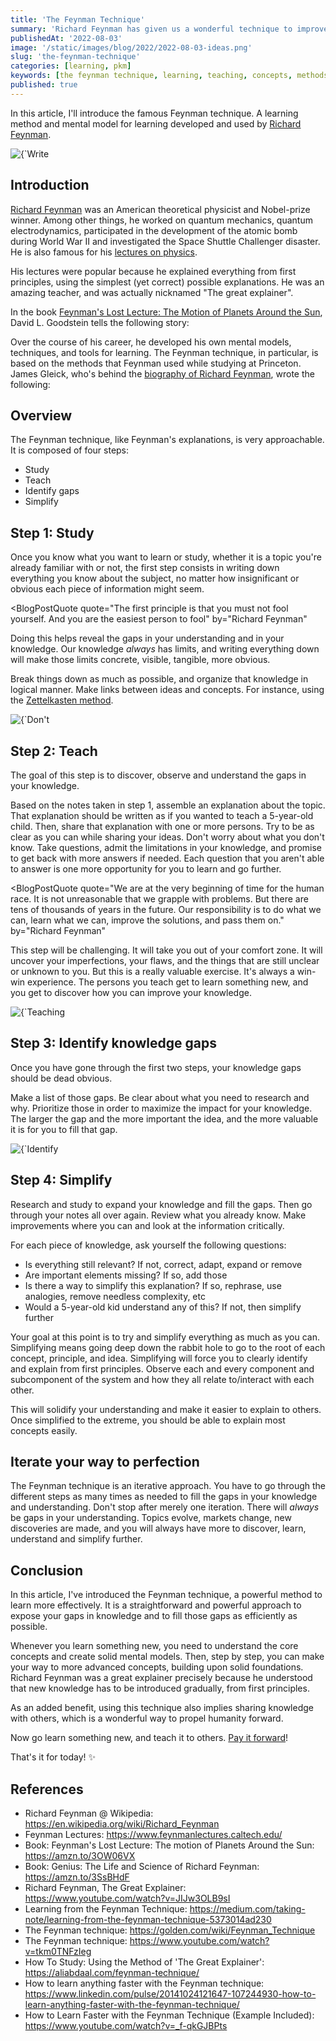 ```yaml
---
title: 'The Feynman Technique'
summary: 'Richard Feynman has given us a wonderful technique to improve the way we learn. Discover the famous Feynman technique and start learning more effectively'
publishedAt: '2022-08-03'
image: '/static/images/blog/2022/2022-08-03-ideas.png'
slug: 'the-feynman-technique'
categories: [learning, pkm]
keywords: [the feynman technique, learning, teaching, concepts, methods, pkm, mental models, teaching]
published: true
---
```


In this article, I'll introduce the famous Feynman technique. A learning method and mental model for learning developed and used by [Richard Feynman](https://en.wikipedia.org/wiki/Richard_Feynman).

<BlogPostCenteredContent>
  <Image
    alt={`Write your ideas down. It will help you think, and uncover the gaps in your knowledge`}
    src={`/static/images/blog/2022/2022-08-03-ideas.png`}
    width={1024}
    height={1024}
    priority
  />
</BlogPostCenteredContent>

## Introduction

[Richard Feynman](https://en.wikipedia.org/wiki/Richard_Feynman) was an American theoretical physicist and Nobel-prize winner. Among other things, he worked on quantum mechanics, quantum electrodynamics, participated in the development of the atomic bomb during World War II and investigated the Space Shuttle Challenger disaster. He is also famous for his [lectures on physics](https://www.feynmanlectures.caltech.edu/).

His lectures were popular because he explained everything from first principles, using the simplest (yet correct) possible explanations. He was an amazing teacher, and was actually nicknamed "The great explainer".

In the book [Feynman's Lost Lecture: The Motion of Planets Around the Sun](https://amzn.to/3OW06VX), David L. Goodstein tells the following story:

<BlogPostQuote quote="Feynman was a truly great teacher. He prided himself on being able to devise ways to explain even the most profound ideas to beginning students. Once, I said to him: Dick, explain to me, so that I can understand it, why spin one-half particles obey Fermi-Dirac statistics. Sizing up his audience perfectly, Feynman said: I will prepare a freshman lecture on it. But he came back a few days later to say: I couldn't do it. I couldn't reduce it to the freshman level. That means we don't really understand it."></BlogPostQuote>

Over the course of his career, he developed his own mental models, techniques, and tools for learning. The Feynman technique, in particular, is based on the methods that Feynman used while studying at Princeton. James Gleick, who's behind the [biography of Richard Feynman](https://amzn.to/3SsBHdF), wrote the following:

<BlogPostQuote quote="He opened a fresh notebook. On the title page he wrote: NOTEBOOK OF THINGS I DON’T KNOW ABOUT. For the first but not last time he reorganized his knowledge. He worked for weeks at disassembling each branch of physics, oiling the parts, and putting them back together, looking all the while for the raw edges and inconsistencies. He tried to find the essential kernels of each subject."></BlogPostQuote>

## Overview

The Feynman technique, like Feynman's explanations, is very approachable. It is composed of four steps:

- Study
- Teach
- Identify gaps
- Simplify

## Step 1: Study

Once you know what you want to learn or study, whether it is a topic you're already familiar with or not, the first step consists in writing down everything you know about the subject, no matter how insignificant or obvious each piece of information might seem.

<BlogPostQuote
  quote="The first principle is that you must not fool yourself. And you are the easiest person to fool"
  by="Richard Feynman"
></BlogPostQuote>

Doing this helps reveal the gaps in your understanding and in your knowledge. Our knowledge _always_ has limits, and writing everything down will make those limits concrete, visible, tangible, more obvious.

Break things down as much as possible, and organize that knowledge in logical manner. Make links between ideas and concepts. For instance, using the [Zettelkasten method](https://dsebastien.net/blog/2022-05-01-zettelkasten-method).

<BlogPostCenteredContent>
  <Image
    alt={`Don't leave your ideas floating around in your mind. If you truly want to learn and expand your knowledge, you need to write those ideas down. This is the key to bringing clarity and order.`}
    src={`/static/images/blog/2022/2022-08-03-ideas-flying.png`}
    width={1024}
    height={1024}
    priority
  />
</BlogPostCenteredContent>

## Step 2: Teach

The goal of this step is to discover, observe and understand the gaps in your knowledge.

Based on the notes taken in step 1, assemble an explanation about the topic. That explanation should be written as if you wanted to teach a 5-year-old child. Then, share that explanation with one or more persons. Try to be as clear as you can while sharing your ideas. Don't worry about what you don't know. Take questions, admit the limitations in your knowledge, and promise to get back with more answers if needed. Each question that you aren't able to answer is one more opportunity for you to learn and go further.

<BlogPostQuote
  quote="We are at the very beginning of time for the human race. It is not unreasonable that we grapple with problems. But there are tens of thousands of years in the future. Our responsibility is to do what we can, learn what we can, improve the solutions, and pass them on."
  by="Richard Feynman"
></BlogPostQuote>

This step will be challenging. It will take you out of your comfort zone. It will uncover your imperfections, your flaws, and the things that are still unclear or unknown to you. But this is a really valuable exercise. It's always a win-win experience. The persons you teach get to learn something new, and you get to discover how you can improve your knowledge.

<BlogPostCenteredContent>
  <Image
    alt={`Teaching is the best way to uncover knowledge gaps.`}
    src={`/static/images/blog/2022/2022-08-03-teach.png`}
    width={1024}
    height={1024}
    priority
  />
</BlogPostCenteredContent>

## Step 3: Identify knowledge gaps

Once you have gone through the first two steps, your knowledge gaps should be dead obvious.

Make a list of those gaps. Be clear about what you need to research and why. Prioritize those in order to maximize the impact for your knowledge. The larger the gap and the more important the idea, and the more valuable it is for you to fill that gap.

<BlogPostCenteredContent>
  <Image
    alt={`Identify your knowledge gap to know exactly what you need to learn next.`}
    src={`/static/images/blog/2022/2022-08-03-knowledge-gap.png`}
    width={1024}
    height={1024}
    priority
  />
</BlogPostCenteredContent>

## Step 4: Simplify

Research and study to expand your knowledge and fill the gaps. Then go through your notes all over again. Review what you already know. Make improvements where you can and look at the information critically.

For each piece of knowledge, ask yourself the following questions:

- Is everything still relevant? If not, correct, adapt, expand or remove
- Are important elements missing? If so, add those
- Is there a way to simplify this explanation? If so, rephrase, use analogies, remove needless complexity, etc
- Would a 5-year-old kid understand any of this? If not, then simplify further

Your goal at this point is to try and simplify everything as much as you can. Simplifying means going deep down the rabbit hole to go to the root of each concept, principle, and idea. Simplifying will force you to clearly identify and explain from first principles. Observe each and every component and subcomponent of the system and how they all relate to/interact with each other.

This will solidify your understanding and make it easier to explain to others. Once simplified to the extreme, you should be able to explain most concepts easily.

## Iterate your way to perfection

The Feynman technique is an iterative approach. You have to go through the different steps as many times as needed to fill the gaps in your knowledge and understanding. Don't stop after merely one iteration. There will _always_ be gaps in your understanding. Topics evolve, markets change, new discoveries are made, and you will always have more to discover, learn, understand and simplify further.

## Conclusion

In this article, I've introduced the Feynman technique, a powerful method to learn more effectively. It is a straightforward and powerful approach to expose your gaps in knowledge and to fill those gaps as efficiently as possible.

Whenever you learn something new, you need to understand the core concepts and create solid mental models. Then, step by step, you can make your way to more advanced concepts, building upon solid foundations. Richard Feynman was a great explainer precisely because he understood that new knowledge has to be introduced gradually, from first principles.

As an added benefit, using this technique also implies sharing knowledge with others, which is a wonderful way to propel humanity forward.

Now go learn something new, and teach it to others. [Pay it forward](https://amzn.to/3SpLKjC)!

That's it for today! ✨

## References

- Richard Feynman @ Wikipedia: https://en.wikipedia.org/wiki/Richard_Feynman
- Feynman Lectures: https://www.feynmanlectures.caltech.edu/
- Book: Feynman's Lost Lecture: The motion of Planets Around the Sun: https://amzn.to/3OW06VX
- Book: Genius: The Life and Science of Richard Feynman: https://amzn.to/3SsBHdF
- Richard Feynman, The Great Explainer: https://www.youtube.com/watch?v=JIJw3OLB9sI
- Learning from the Feynman Technique: https://medium.com/taking-note/learning-from-the-feynman-technique-5373014ad230
- The Feynman technique: https://golden.com/wiki/Feynman_Technique
- The Feynman technique: https://www.youtube.com/watch?v=tkm0TNFzIeg
- How To Study: Using the Method of 'The Great Explainer': https://aliabdaal.com/feynman-technique/
- How to learn anything faster with the Feynman technique: https://www.linkedin.com/pulse/20141024121647-107244930-how-to-learn-anything-faster-with-the-feynman-technique/
- How to Learn Faster with the Feynman Technique (Example Included): https://www.youtube.com/watch?v=_f-qkGJBPts

<PKMSignature />
